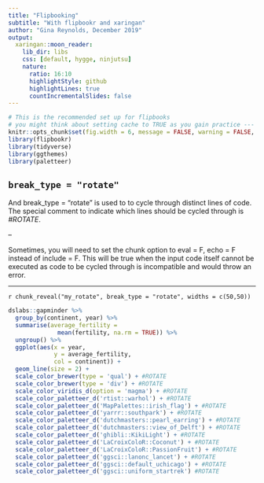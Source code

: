 ```yaml
---
title: "Flipbooking"
subtitle: "With flipbookr and xaringan"
author: "Gina Reynolds, December 2019"
output:
  xaringan::moon_reader:
    lib_dir: libs
    css: [default, hygge, ninjutsu]
    nature:
      ratio: 16:10
      highlightStyle: github
      highlightLines: true
      countIncrementalSlides: false
---
```




```r
# This is the recommended set up for flipbooks
# you might think about setting cache to TRUE as you gain practice --- building flipbooks from scratch can be time consuming
knitr::opts_chunk$set(fig.width = 6, message = FALSE, warning = FALSE, comment = "", cache = F)
library(flipbookr)
library(tidyverse)
library(ggthemes)
library(paletteer)
```



## `break_type = "rotate"`

And break_type = "rotate" is used to to cycle through distinct lines of code. The special comment to indicate which lines should be cycled through is *#ROTATE*. 

--

Sometimes, you will need to set the chunk option to eval = F, echo = F instead of include = F.  This will be true when the input code itself cannot be executed as code to be cycled through is incompatible and would throw an error. 


---



`r chunk_reveal("my_rotate", break_type = "rotate", widths = c(50,50))`

```r
dslabs::gapminder %>%
  group_by(continent, year) %>%
  summarise(average_fertility =
              mean(fertility, na.rm = TRUE)) %>%
  ungroup() %>%
  ggplot(aes(x = year,
             y = average_fertility,
             col = continent)) +
  geom_line(size = 2) +
  scale_color_brewer(type = 'qual') + #ROTATE
  scale_color_brewer(type = 'div') + #ROTATE
  scale_color_viridis_d(option = 'magma') + #ROTATE
  scale_color_paletteer_d('rtist::warhol') + #ROTATE
  scale_color_paletteer_d('MapPalettes::irish_flag') + #ROTATE
  scale_color_paletteer_d('yarrr::southpark') + #ROTATE
  scale_color_paletteer_d('dutchmasters::pearl_earring') + #ROTATE
  scale_color_paletteer_d('dutchmasters::view_of_Delft') + #ROTATE
  scale_color_paletteer_d('ghibli::KikiLight') + #ROTATE
  scale_color_paletteer_d('LaCroixColoR::Coconut') + #ROTATE
  scale_color_paletteer_d('LaCroixColoR::PassionFruit') + #ROTATE
  scale_color_paletteer_d('ggsci::lanonc_lancet') + #ROTATE
  scale_color_paletteer_d('ggsci::default_uchicago') + #ROTATE
  scale_color_paletteer_d('ggsci::uniform_startrek') #ROTATE
```

